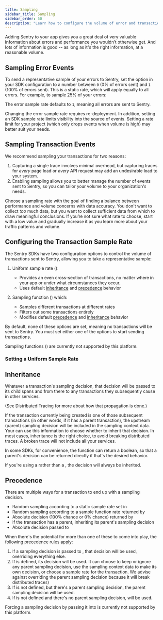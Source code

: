 ```yaml
---
title: Sampling
sidebar_title: Sampling
sidebar_order: 50
description: "Learn how to configure the volume of error and transaction events sent to Sentry."
---
```


Adding Sentry to your app gives you a great deal of very valuable information about errors and performance you wouldn't otherwise get. And lots of information is good -- as long as it's the right information, at a reasonable volume.

## Sampling Error Events

To send a representative sample of your errors to Sentry, set the <PlatformIdentifier name="sample-rate" /> option in your SDK configuration to a number between `0` (0% of errors sent) and `1` (100% of errors sent). This is a static rate, which will apply equally to all errors. For example, to sample 25% of your errors:

<PlatformContent includePath="configuration/sample-rate" />

The error sample rate defaults to `1`, meaning all errors are sent to Sentry.

<Alert>

Changing the error sample rate requires re-deployment. In addition, setting an SDK sample rate limits visibility into the source of events. Setting a rate limit for your project (which only drops events when volume is high) may better suit your needs.

</Alert>

## Sampling Transaction Events

We recommend sampling your transactions for two reasons:

1. Capturing a single trace involves minimal overhead, but capturing traces for _every_ page load or _every_ API request may add an undesirable load to your system.
2. Enabling sampling allows you to better manage the number of events sent to Sentry, so you can tailor your volume to your organization's needs.

Choose a sampling rate with the goal of finding a balance between performance and volume concerns with data accuracy. You don't want to collect _too_ much data, but you want to collect sufficient data from which to draw meaningful conclusions. If you’re not sure what rate to choose, start with a low value and gradually increase it as you learn more about your traffic patterns and volume.

## Configuring the Transaction Sample Rate

The Sentry SDKs have two configuration options to control the volume of transactions sent to Sentry, allowing you to take a representative sample:

1. Uniform sample rate (<PlatformIdentifier name="traces-sample-rate" />):

   - Provides an even cross-section of transactions, no matter where in your app or under what circumstances they occur.
   - Uses default [inheritance](#inheritance) and [precedence](#precedence) behavior

2. Sampling function (<PlatformIdentifier name="traces-sampler" />) which:
   - Samples different transactions at different rates
   - <PlatformLink to="/configuration/filtering/">Filters</PlatformLink> out some
     transactions entirely
   - Modifies default [precedence](#precedence) and [inheritance](#inheritance) behavior

By default, none of these options are set, meaning no transactions will be sent to Sentry. You must set either one of the options to start sending transactions.

<Alert>

Sampling functions (<PlatformIdentifier name="traces-sampler" />) are currently not supported by this platform.

</Alert>

### Setting a Uniform Sample Rate

<PlatformContent includePath="performance/uniform-sample-rate" />

## Inheritance

Whatever a transaction's sampling decision, that decision will be passed to its child spans and from there to any transactions they subsequently cause in other services.

(See <PlatformLink to="/tracing/trace-propagation/">Distributed Tracing</PlatformLink> for more about how that propagation is done.)

If the transaction currently being created is one of those subsequent transactions (in other words, if it has a parent transaction), the upstream (parent) sampling decision will be included in the sampling context data. Your <PlatformIdentifier name="traces-sampler" /> can use this information to choose whether to inherit that decision. In most cases, inheritance is the right choice, to avoid breaking distributed traces. A broken trace will not include all your services.

<PlatformContent includePath="performance/always-inherit-sampling-decision">

In some SDKs, for convenience, the <PlatformIdentifier name="traces-sampler" /> function can return a boolean, so that a parent's decision can be returned directly if that's the desired behavior.

</PlatformContent>

If you're using a <PlatformIdentifier name="traces-sample-rate" /> rather than a <PlatformIdentifier name="traces-sampler" />, the decision will always be inherited.

## Precedence

There are multiple ways for a transaction to end up with a sampling decision.

- Random sampling according to a static sample rate set in <PlatformIdentifier name="traces-sample-rate" />
- Random sampling according to a sample function rate returned by <PlatformIdentifier name="traces-sampler" />
- Absolute decision (100% chance or 0% chance) returned by <PlatformIdentifier name="traces-sampler" />
- If the transaction has a parent, inheriting its parent's sampling decision
- Absolute decision passed to <PlatformIdentifier name="start-transaction" />

When there's the potential for more than one of these to come into play, the following precedence rules apply:

1. If a sampling decision is passed to <PlatformIdentifier name="start-transaction" />, that decision will be used, overriding everything else.
1. If <PlatformIdentifier name="traces-sampler" /> is defined, its decision will be used. It can choose to keep or ignore any parent sampling decision, use the sampling context data to make its own decision, or choose a sample rate for the transaction. We advise against overriding the parent sampling decision because it will break distributed traces)
1. If <PlatformIdentifier name="traces-sampler" /> is not defined, but there's a parent sampling decision, the parent sampling decision will be used.
1. If <PlatformIdentifier name="traces-sampler" /> is not defined and there's no parent sampling decision, <PlatformIdentifier name="traces-sample-rate" /> will be used.

<Alert>

Forcing a sampling decision by passing it into <PlatformIdentifier name="start-transaction" /> is currently not supported by this platform.

</Alert>

